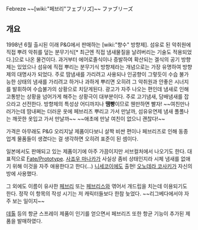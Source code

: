 Febreze
~~[wiki:"페브리"フェブリズ]~~ ファブリーズ 

== 개요 ==


1998년 6월 출시된 이래 P&G에서 판매하는 [wiki:"향수" 방향제]. 섬유로 된 악취원에 직접 뿌려 악취를 덮는 분무기식[* 최근엔 직접 냄새물질을 날려버리는 기술도 적용되었다.]으로 나온 물건이다. 과거부터 에어로졸식이나 증발하여 확산되는 겔식의 공기 방향제는 있었으나 섬유에 직접 뿌리는 분무기식 방향제라는 개념으로는 가장 유명하여 방향제의 대명사가 되었다. 주로 땀냄새를 가리려고 사용되나 인공향이 그렇듯이 수습 불가능한 상태의 냄새를 가리려고 하거나 과하게 뿌리면 오히려 그 악취원과 안좋은 시너지를 발휘하여 수습불가의 상황으로 치닫게된다. 광고가 자주 나오는 편인데 냄새로 인해 고통받는 상황을 넘어가게 해주는 상황극이 대부분이다. 주로 고기냄새, 담배냄새를 잡으라고 선전한다. 방향제의 특성상 어디까지나 '''땜빵'''이므로 웬만하면 빨자! ~~여친만나러가는데 땀내쩌는 더러운 옷에 페브리즈 뿌리고 가서 만날까, 섬유유연제 냄새 폴폴나는 깨끗한 옷입고 가서 만날까~~ ~~애초에 만날 여친이 없으니 괜찮다!~~

가격은 아무래도 P&G 오리지날 제품이다보니 살짝 비싼 편이나 페브리즈로 인해 동종업계 물품들이 생겼다는 걸 생각하면 오히려 표준이 된 셈이다.

일본에서도 판매되고 있는 제품이기에 아주 가끔이지만 서브컬처에서 나오기도 한다. 대표적으로 [[Fate/Prototype]]. [[사죠우 마나카]]가 사실상 좀비 상태인지라 시체 냄새를 없애기 위해 이것을 자주 애용한다고 한다(...) 
[[니세코이]]에도 출현! [[오노데라 코사키]]가 자신의 방에 사용했다. 

그 외에도 이름이 유사한 [[페브리]] 또는 [[페브리스]]와 엮어서 개드립을 치는데 이용되기도 한다. 정작 이 항목의 작성 시기는 저 캐릭터들보다 한참 늦었다. ~~리그베다에서야 자주 보는 일이지~~

[[데톨]] 등의 항균 스프레이 제품이 인기를 얻으면서 페브리즈 또한 항균 기능이 추가된 제품을 발매하였다.
